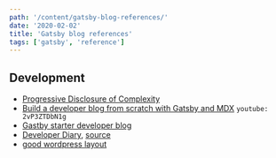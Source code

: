 ```yaml
---
path: '/content/gatsby-blog-references/'
date: '2020-02-02'
title: 'Gatsby blog references'
tags: ['gatsby', 'reference']
---
```


## Development
* [Progressive Disclosure of Complexity](https://lengstorf.com/progressive-disclosure-of-complexity/)
* [Build a developer blog from scratch with Gatsby and MDX](https://www.freecodecamp.org/news/build-a-developer-blog-from-scratch-with-gatsby-and-mdx/)  `youtube: 2vP3ZTDbN1g`
* [Gastby starter developer blog](https://www.gatsbyjs.org/starters/lgcolella/gatsby-starter-developer-blog/)
* [Developer Diary](https://developer-diary.netlify.com/2), [source](https://github.com/willjw3/gatsby-starter-developer-diary)
* [good wordpress layout](https://draveness.me/sketch-and-sketch)
